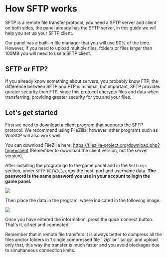 # How SFTP works

SFTP is a remote file transfer protocol, you need a SFTP server and client on both sides, the panel already has the SFTP server, in this guide we will help you set up your SFTP client.

Our panel has a built-in file manager that you will use 90% of the time. However, if you need to upload multiple files, folders or files larger than 100MB you will need to use a SFTP client.

## SFTP or FTP?
If you already know something about servers, you probably know FTP, the difference between SFTP and FTP is minimal, but important, SFTP provides greater security than FTP, since this protocol encrypts files and data when transferring, providing greater security for you and your files.

## Let's get started

First we need to download a client program that supports the SFTP protocol. We recommend using FileZilla; however, other programs such as WinSCP will also work well.

You can download FileZilla here: https://filezilla-project.org/download.php?type=client (Remember to download the client version, not the server version).

After installing the program go to the game panel and in the `Settings` section, under `SFTP DETAILS`, copy the host, port and username data. **The password is the same password you use in your account to login the game panel.** 

![](https://i.imgur.com/chiGUhw.png)

Then place the data in the program, where indicated in the following image.

![](https://i.imgur.com/9lqOlWF.png)

Once you have entered the information, press the quick connect button. That's it, all set and connected.


<Callout type="warning" emoji="⚠️">
    Remember that in remote file transfers it is always better to compress all the files and/or folders in 1 single compressed file `.zip` or `.tar.gz` and upload only that, this way the transfer is much faster and you avoid blockages due to simultaneous connection limits.
</Callout> 